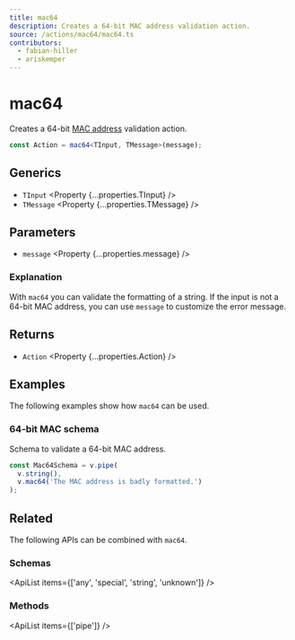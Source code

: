 ```yaml
---
title: mac64
description: Creates a 64-bit MAC address validation action.
source: /actions/mac64/mac64.ts
contributors:
  - fabian-hiller
  - ariskemper
---
```



# mac64

Creates a 64-bit [MAC address](https://en.wikipedia.org/wiki/MAC_address) validation action.

```ts
const Action = mac64<TInput, TMessage>(message);
```

## Generics

- `TInput` <Property {...properties.TInput} />
- `TMessage` <Property {...properties.TMessage} />

## Parameters

- `message` <Property {...properties.message} />

### Explanation

With `mac64` you can validate the formatting of a string. If the input is not a 64-bit MAC address, you can use `message` to customize the error message.

## Returns

- `Action` <Property {...properties.Action} />

## Examples

The following examples show how `mac64` can be used.

### 64-bit MAC schema

Schema to validate a 64-bit MAC address.

```ts
const Mac64Schema = v.pipe(
  v.string(),
  v.mac64('The MAC address is badly formatted.')
);
```

## Related

The following APIs can be combined with `mac64`.

### Schemas

<ApiList items={['any', 'special', 'string', 'unknown']} />

### Methods

<ApiList items={['pipe']} />

